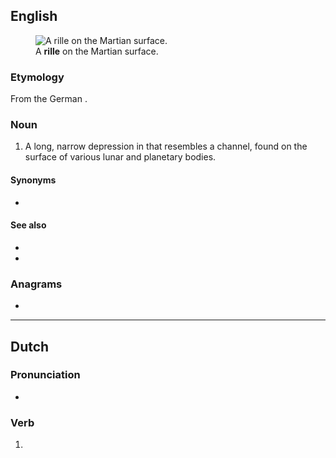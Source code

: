 {{also|Rille}}

==English==
[[Image:PIA08598 modest.jpg|thumb|A '''rille''' on the Martian surface.]]

===Etymology===
From the German {{m|de|Rille||channel}}.

===Noun===
{{en-noun}}

# {{lb|en|planetology}} A long, narrow depression in that resembles a channel, found on the surface of various lunar and planetary bodies.

====Synonyms====
* {{l|en|rima}}

====See also====
* {{l|en|mare}}
* {{l|en|graben}}

===Anagrams===
* {{l|en|iller}}

----

==Dutch==

===Pronunciation===
* {{audio|Nl-rille.ogg|Audio|lang=nl}}

===Verb===
{{nl-verb-form}}

# {{nl-verb form of|n=sg|t=pres|m=subj|rillen}}